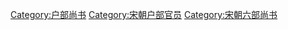 [[Category:户部尚书|Category:户部尚书]]
[[Category:宋朝户部官员|Category:宋朝户部官员]]
[[Category:宋朝六部尚书|Category:宋朝六部尚书]]